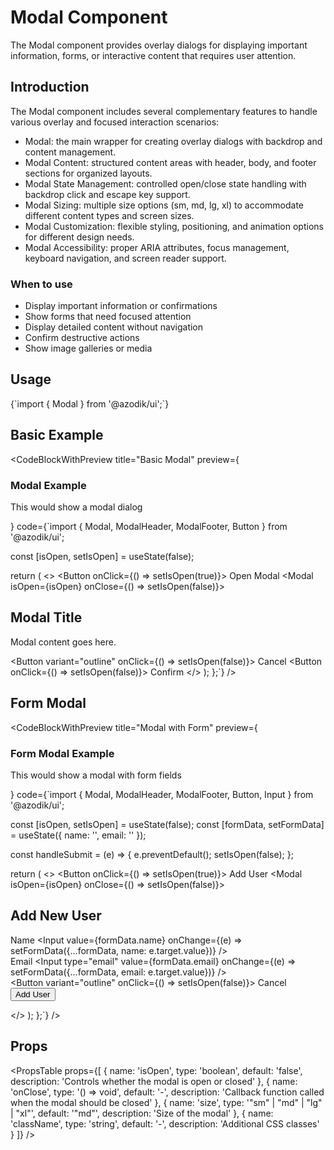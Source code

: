 
# Modal Component

The Modal component provides overlay dialogs for displaying important information, forms, or interactive content that requires user attention.

## Introduction

The Modal component includes several complementary features to handle various overlay and focused interaction scenarios:

- Modal: the main wrapper for creating overlay dialogs with backdrop and content management.
- Modal Content: structured content areas with header, body, and footer sections for organized layouts.
- Modal State Management: controlled open/close state handling with backdrop click and escape key support.
- Modal Sizing: multiple size options (sm, md, lg, xl) to accommodate different content types and screen sizes.
- Modal Customization: flexible styling, positioning, and animation options for different design needs.
- Modal Accessibility: proper ARIA attributes, focus management, keyboard navigation, and screen reader support.

### When to use
- Display important information or confirmations
- Show forms that need focused attention
- Display detailed content without navigation
- Confirm destructive actions
- Show image galleries or media

## Usage

<CodeBlock language="tsx">
{`import { Modal } from '@azodik/ui';`}
</CodeBlock>

## Basic Example

<CodeBlockWithPreview 
  title="Basic Modal"
  preview={
    <div className="p-4 border rounded-lg bg-gray-50">
      <h3 className="text-lg font-semibold mb-2">Modal Example</h3>
      <p className="text-sm text-gray-600">This would show a modal dialog</p>
    </div>
  }
  code={`import { Modal, ModalHeader, ModalFooter, Button } from '@azodik/ui';

  const [isOpen, setIsOpen] = useState(false);

  return (
    <>
      <Button onClick={() => setIsOpen(true)}>
        Open Modal
      </Button>
      <Modal isOpen={isOpen} onClose={() => setIsOpen(false)}>
        <ModalHeader>
          <h2>Modal Title</h2>
        </ModalHeader>
        <div className="p-6">
          <p>Modal content goes here.</p>
        </div>
        <ModalFooter>
          <Button variant="outline" onClick={() => setIsOpen(false)}>
            Cancel
          </Button>
          <Button onClick={() => setIsOpen(false)}>
            Confirm
          </Button>
        </ModalFooter>
      </Modal>
    </>
  );
};`}
/>

## Form Modal

<CodeBlockWithPreview 
  title="Modal with Form"
  preview={
    <div className="p-4 border rounded-lg bg-gray-50">
      <h3 className="text-lg font-semibold mb-2">Form Modal Example</h3>
      <p className="text-sm text-gray-600">This would show a modal with form fields</p>
    </div>
  }
  code={`import { Modal, ModalHeader, ModalFooter, Button, Input } from '@azodik/ui';

  const [isOpen, setIsOpen] = useState(false);
  const [formData, setFormData] = useState({ name: '', email: '' });

  const handleSubmit = (e) => {
    e.preventDefault();
    setIsOpen(false);
  };

  return (
    <>
      <Button onClick={() => setIsOpen(true)}>
        Add User
      </Button>
      <Modal isOpen={isOpen} onClose={() => setIsOpen(false)}>
        <ModalHeader>
          <h2>Add New User</h2>
        </ModalHeader>
        <div>
          <form onSubmit={handleSubmit}>
            <div>
              <label>Name</label>
              <Input 
                value={formData.name}
                onChange={(e) => setFormData({...formData, name: e.target.value})}
              />
            </div>
            <div>
              <label>Email</label>
              <Input 
                type="email"
                value={formData.email}
                onChange={(e) => setFormData({...formData, email: e.target.value})}
              />
            </div>
            <ModalFooter>
              <Button variant="outline" onClick={() => setIsOpen(false)}>
                Cancel
              </Button>
              <Button type="submit">
                Add User
              </Button>
            </ModalFooter>
          </form>
        </div>
      </Modal>
    </>
  );
};`}
/>

## Props

<PropsTable props={[
  {
    name: 'isOpen',
    type: 'boolean',
    default: 'false',
    description: 'Controls whether the modal is open or closed'
  },
  {
    name: 'onClose',
    type: '() => void',
    default: '-',
    description: 'Callback function called when the modal should be closed'
  },
  {
    name: 'size',
    type: '"sm" | "md" | "lg" | "xl"',
    default: '"md"',
    description: 'Size of the modal'
  },
  {
    name: 'className',
    type: 'string',
    default: '-',
    description: 'Additional CSS classes'
  }
]} />